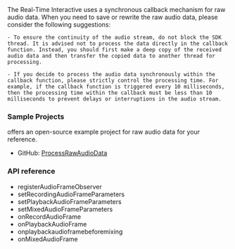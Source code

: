 <PlatformWrapper platform="android">

<Admonition title="PRECAUTION" type="caution">
The <Vg k="COMPANY" /> Real-Time Interactive  <Vpd k="SDK"/> uses a synchronous callback mechanism for raw audio data. When you need to save or rewrite the raw audio data, please consider the following suggestions:

    - To ensure the continuity of the audio stream, do not block the SDK thread. It is advised not to process the data directly in the callback function. Instead, you should first make a deep copy of the received audio data and then transfer the copied data to another thread for processing.

    - If you decide to process the audio data synchronously within the callback function, please strictly control the processing time. For example, if the callback function is triggered every 10 milliseconds, then the processing time within the callback must be less than 10 milliseconds to prevent delays or interruptions in the audio stream.
</Admonition>

### Sample Projects

<Vg k="COMPANY" /> offers an open-source example project for raw audio data for your reference.

* GitHub: [ProcessRawAudioData](https://github.com/AgoraIO/API-Examples/blob/main/Android/APIExample/app/src/main/java/io/agora/api/example/examples/advanced/ProcessAudioRawData.java)

### API reference

- <Link to="{{global.API_REF_ANDROID_ROOT}}/class_irtcengine.html#api_imediaengine_registeraudioframeobserver">registerAudioFrameObserver</Link>
- <Link to="{{global.API_REF_ANDROID_ROOT}}/class_irtcengine.html#api_irtcengine_setrecordingaudioframeparameters">setRecordingAudioFrameParameters</Link>
- <Link to="{{global.API_REF_ANDROID_ROOT}}/class_irtcengine.html#api_irtcengine_setplaybackaudioframeparameters">setPlaybackAudioFrameParameters</Link>
- <Link to="{{global.API_REF_ANDROID_ROOT}}/class_irtcengine.html#api_irtcengine_setmixedaudioframeparameters">setMixedAudioFrameParameters</Link>
- <Link to="{{global.API_REF_ANDROID_ROOT}}/class_iaudioframeobserver_2.html#callback_iaudioframeobserverbase_onrecordaudioframe">onRecordAudioFrame</Link>
- <Link to="{{global.API_REF_ANDROID_ROOT}}/class_iaudioframeobserver_2.html#callback_iaudioframeobserverbase_onplaybackaudioframe">onPlaybackAudioFrame</Link>
- <Link to="{{global.API_REF_ANDROID_ROOT}}/class_iaudioframeobserver_2.html#callback_iaudioframeobserver_onplaybackaudioframebeforemixing">onplaybackaudioframebeforemixing</Link>
- <Link to="{{global.API_REF_ANDROID_ROOT}}/class_iaudioframeobserver_2.html#callback_iaudioframeobserverbase_onmixedaudioframe">onMixedAudioFrame</Link>

</PlatformWrapper>